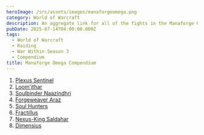 ```yaml
---
heroImage: /src/assets/images/manaforgeomega.png
category: World of Warcraft
description: An aggregate link for all of the fights in the Manaforge Omega raid.
pubDate: 2025-07-14T04:00:00.000Z
tags:
  - World of Warcraft
  - Raiding
  - War Within Season 3
  - Compendium
title: Manaforge Omega Compendium
---
```


1. <a href="https://www.shawnzhome.com/post/a-complete-guide-to-the-plexus-sentinel/">Plexus Sentinel</a>
1. <a href="https://www.shawnzhome.com/post/a-complete-guide-to-loomithar/">Loom'ithar</a>
1. <a href="https://www.shawnzhome.com/post/a-complete-guide-to-soulbinder-naazindhri/">Soulbinder Naazindhri</a>
1. <a href="https://www.shawnzhome.com/post/a-complete-guide-to-forgweaver-araz/">Forgeweaver Araz</a>
1. <a href="https://www.shawnzhome.com/post/a-complete-guide-to-the-soul-hunters/">Soul Hunters</a>
1. <a href="https://www.shawnzhome.com/post/a-complete-guide-to-fractillus/">Fractillus</a>
1. <a href="https://www.shawnzhome.com/post/a-complete-guide-to-nexus-king-saldahar/">Nexus-King Saldahar</a>
1. <a href="https://www.shawnzhome.com/post/a-complete-guide-to-dimensius/">Dimensius</a>